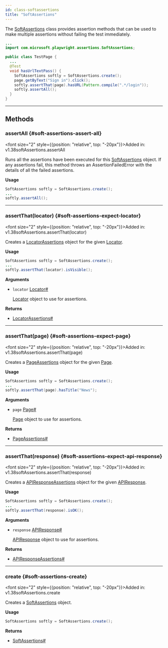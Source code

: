 ```yaml
---
id: class-softassertions
title: "SoftAssertions"
---
```



The [SoftAssertions] class provides assertion methods that can be used to make multiple assertions without failing the test immediately.

```java
...
import com.microsoft.playwright.assertions.SoftAssertions;

public class TestPage {
  ...
  @Test
  void hasUrlTextPass() {
    SoftAssertions softly = SoftAssertions.create();
    page.getByText("Sign in").click();
    softly.assertThat(page).hasURL(Pattern.compile(".*/login"));
    softly.assertAll();
  }
}
```


---

## Methods

### assertAll {#soft-assertions-assert-all}

<font size="2" style={{position: "relative", top: "-20px"}}>Added in: v1.38</font><x-search>softAssertions.assertAll</x-search>

Runs all the assertions have been executed for this [SoftAssertions] object.  If any assertions fail, this method throws an AssertionFailedError with the details of all the failed assertions.

**Usage**

```java
SoftAssertions softly = SoftAssertions.create();
...
softly.assertAll();
```

---

### assertThat(locator) {#soft-assertions-expect-locator}

<font size="2" style={{position: "relative", top: "-20px"}}>Added in: v1.38</font><x-search>softAssertions.assertThat(locator)</x-search>

Creates a [LocatorAssertions] object for the given [Locator].

**Usage**

```java
SoftAssertions softly = SoftAssertions.create();
...
softly.assertThat(locator).isVisible();
```

**Arguments**
- `locator` [Locator]<a aria-hidden="true" tabIndex="-1" class="list-anchor-link" id="soft-assertions-expect-locator-option-locator"/><a href="#soft-assertions-expect-locator-option-locator" class="list-anchor">#</a>
  
  [Locator] object to use for assertions.

**Returns**
- [LocatorAssertions]<a aria-hidden="true" tabIndex="-1" class="list-anchor-link" id="soft-assertions-expect-locator-return"/><a href="#soft-assertions-expect-locator-return" class="list-anchor">#</a>

---

### assertThat(page) {#soft-assertions-expect-page}

<font size="2" style={{position: "relative", top: "-20px"}}>Added in: v1.38</font><x-search>softAssertions.assertThat(page)</x-search>

Creates a [PageAssertions] object for the given [Page].

**Usage**

```java
SoftAssertions softly = SoftAssertions.create();
...
softly.assertThat(page).hasTitle("News");
```

**Arguments**
- `page` [Page]<a aria-hidden="true" tabIndex="-1" class="list-anchor-link" id="soft-assertions-expect-page-option-page"/><a href="#soft-assertions-expect-page-option-page" class="list-anchor">#</a>
  
  [Page] object to use for assertions.

**Returns**
- [PageAssertions]<a aria-hidden="true" tabIndex="-1" class="list-anchor-link" id="soft-assertions-expect-page-return"/><a href="#soft-assertions-expect-page-return" class="list-anchor">#</a>

---

### assertThat(response) {#soft-assertions-expect-api-response}

<font size="2" style={{position: "relative", top: "-20px"}}>Added in: v1.38</font><x-search>softAssertions.assertThat(response)</x-search>

Creates a [APIResponseAssertions] object for the given [APIResponse].

**Usage**

```java
SoftAssertions softly = SoftAssertions.create();
...
softly.assertThat(response).isOK();
```

**Arguments**
- `response` [APIResponse]<a aria-hidden="true" tabIndex="-1" class="list-anchor-link" id="soft-assertions-expect-api-response-option-response"/><a href="#soft-assertions-expect-api-response-option-response" class="list-anchor">#</a>
  
  [APIResponse] object to use for assertions.

**Returns**
- [APIResponseAssertions]<a aria-hidden="true" tabIndex="-1" class="list-anchor-link" id="soft-assertions-expect-api-response-return"/><a href="#soft-assertions-expect-api-response-return" class="list-anchor">#</a>

---

### create {#soft-assertions-create}

<font size="2" style={{position: "relative", top: "-20px"}}>Added in: v1.38</font><x-search>softAssertions.create</x-search>

Creates a [SoftAssertions] object.

**Usage**

```java
SoftAssertions softly = SoftAssertions.create();
```

**Returns**
- [SoftAssertions]<a aria-hidden="true" tabIndex="-1" class="list-anchor-link" id="soft-assertions-create-return"/><a href="#soft-assertions-create-return" class="list-anchor">#</a>


[APIRequest]: /api/class-apirequest.mdx "APIRequest"
[APIRequestContext]: /api/class-apirequestcontext.mdx "APIRequestContext"
[APIResponse]: /api/class-apiresponse.mdx "APIResponse"
[APIResponseAssertions]: /api/class-apiresponseassertions.mdx "APIResponseAssertions"
[Browser]: /api/class-browser.mdx "Browser"
[BrowserContext]: /api/class-browsercontext.mdx "BrowserContext"
[BrowserType]: /api/class-browsertype.mdx "BrowserType"
[CDPSession]: /api/class-cdpsession.mdx "CDPSession"
[ConsoleMessage]: /api/class-consolemessage.mdx "ConsoleMessage"
[Dialog]: /api/class-dialog.mdx "Dialog"
[Download]: /api/class-download.mdx "Download"
[ElementHandle]: /api/class-elementhandle.mdx "ElementHandle"
[FileChooser]: /api/class-filechooser.mdx "FileChooser"
[FormData]: /api/class-formdata.mdx "FormData"
[Frame]: /api/class-frame.mdx "Frame"
[FrameLocator]: /api/class-framelocator.mdx "FrameLocator"
[JSHandle]: /api/class-jshandle.mdx "JSHandle"
[Keyboard]: /api/class-keyboard.mdx "Keyboard"
[Locator]: /api/class-locator.mdx "Locator"
[LocatorAssertions]: /api/class-locatorassertions.mdx "LocatorAssertions"
[Mouse]: /api/class-mouse.mdx "Mouse"
[Page]: /api/class-page.mdx "Page"
[PageAssertions]: /api/class-pageassertions.mdx "PageAssertions"
[Playwright]: /api/class-playwright.mdx "Playwright"
[PlaywrightAssertions]: /api/class-playwrightassertions.mdx "PlaywrightAssertions"
[PlaywrightException]: /api/class-playwrightexception.mdx "PlaywrightException"
[Request]: /api/class-request.mdx "Request"
[RequestOptions]: /api/class-requestoptions.mdx "RequestOptions"
[Response]: /api/class-response.mdx "Response"
[Route]: /api/class-route.mdx "Route"
[Selectors]: /api/class-selectors.mdx "Selectors"
[SoftAssertions]: /api/class-softassertions.mdx "SoftAssertions"
[TimeoutError]: /api/class-timeouterror.mdx "TimeoutError"
[Touchscreen]: /api/class-touchscreen.mdx "Touchscreen"
[Tracing]: /api/class-tracing.mdx "Tracing"
[Video]: /api/class-video.mdx "Video"
[WebError]: /api/class-weberror.mdx "WebError"
[WebSocket]: /api/class-websocket.mdx "WebSocket"
[WebSocketFrame]: /api/class-websocketframe.mdx "WebSocketFrame"
[Worker]: /api/class-worker.mdx "Worker"
[Element]: https://developer.mozilla.org/en-US/docs/Web/API/element "Element"
[EvaluationArgument]: /evaluating.mdx#evaluation-argument "EvaluationArgument"
[Promise]: https://developer.mozilla.org/en-US/docs/Web/JavaScript/Reference/Global_Objects/Promise "Promise"
[iterator]: https://developer.mozilla.org/en-US/docs/Web/JavaScript/Reference/Iteration_protocols "Iterator"
[origin]: https://developer.mozilla.org/en-US/docs/Glossary/Origin "Origin"
[selector]: https://developer.mozilla.org/en-US/docs/Web/CSS/CSS_Selectors "selector"
[Serializable]: https://developer.mozilla.org/en-US/docs/Web/JavaScript/Reference/Global_Objects/JSON/stringify#Description "Serializable"
[UIEvent.detail]: https://developer.mozilla.org/en-US/docs/Web/API/UIEvent/detail "UIEvent.detail"
[UnixTime]: https://en.wikipedia.org/wiki/Unix_time "Unix Time"
[xpath]: https://developer.mozilla.org/en-US/docs/Web/XPath "xpath"

[boolean]: https://docs.oracle.com/javase/tutorial/java/nutsandbolts/datatypes.html "boolean"
[byte&#91;&#93;]: https://docs.oracle.com/javase/tutorial/java/nutsandbolts/datatypes.html "byte[]"
[Consumer]: https://docs.oracle.com/javase/8/docs/api/java/util/function/Consumer.html "Consumer"
[double]: https://docs.oracle.com/javase/tutorial/java/nutsandbolts/datatypes.html "double"
[InputStream]: https://docs.oracle.com/javase/8/docs/api/java/io/InputStream.html "InputStream"
[int]: https://docs.oracle.com/javase/tutorial/java/nutsandbolts/datatypes.html "int"
[JsonObject]: https://www.javadoc.io/doc/com.google.code.gson/gson/latest/com.google.gson/com/google/gson/JsonObject.html "JsonObject"
[List]: https://docs.oracle.com/javase/8/docs/api/java/util/List.html "List"
[Map]: https://docs.oracle.com/javase/8/docs/api/java/util/Map.html "Map"
[null]: https://docs.oracle.com/javase/specs/jls/se8/html/jls-3.html#jls-3.10.7 "null"
[Object]: https://docs.oracle.com/javase/8/docs/api/java/lang/Object.html "Object"
[Path]: https://docs.oracle.com/javase/8/docs/api/java/nio/file/Path.html "Path"
[Pattern]: https://docs.oracle.com/javase/8/docs/api/java/util/regex/Pattern.html "Pattern"
[Predicate]: https://docs.oracle.com/javase/8/docs/api/java/util/function/Predicate.html "Predicate"
[void]: https://docs.oracle.com/javase/tutorial/java/javaOO/methods.html "void"
[Runnable]: https://docs.oracle.com/javase/8/docs/api/java/lang/Runnable.html "Runnable"
[RuntimeException]: https://docs.oracle.com/javase/8/docs/api/java/lang/RuntimeException.html "RuntimeException"
[String]: https://docs.oracle.com/javase/8/docs/api/java/lang/String.html "String"

[all available image tags]: https://mcr.microsoft.com/en-us/product/playwright/java/about "all available image tags"
[Microsoft Artifact Registry]: https://mcr.microsoft.com/en-us/product/playwright/java/about "Microsoft Artifact Registry"
[Dockerfile.jammy]: https://github.com/microsoft/playwright-java/blob/main/utils/docker/Dockerfile.jammy "Dockerfile.jammy"
